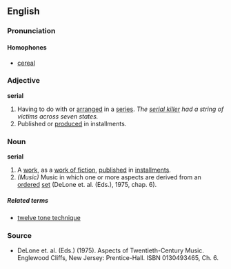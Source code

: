 ==English==
===Pronunciation===
====Homophones====
*[[cereal]]

===Adjective===
'''serial'''

#Having to do with or [[arrange]]d in a [[series]]. ''The [[w:serial killer|serial killer]] had a string of victims across seven states.''
#Published or [[produce]]d in installments.

===Noun===
'''serial'''

#A [[work]], as a [[work of fiction]], [[publish]]ed in [[installment]]s.
#''(Music)'' Music in which one or more aspects are derived from an [[order]]ed [[set]] (DeLone et. al. (Eds.), 1975, chap. 6).

=====Related terms=====
*[[twelve tone technique]]

===Source===
*DeLone et. al. (Eds.) (1975). Aspects of Twentieth-Century Music. Englewood Cliffs, New Jersey: Prentice-Hall. ISBN 0130493465, Ch. 6.